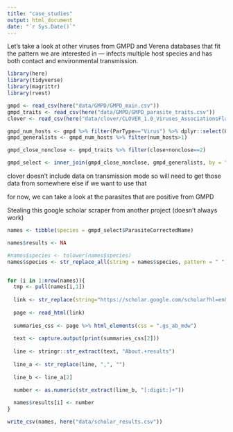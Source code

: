 ```yaml
---
title: "case_studies"
output: html_document
date: "`r Sys.Date()`"
---
```


Let's take a look at other viruses from GMPD and Verena databases that fit the pattern we are interested in — infects multiple host species and has both contact and environmental transmission.

```r
library(here)
library(tidyverse)
library(magrittr)
library(rvest)
```


```r
gmpd <- read_csv(here("data/GMPD/GMPD_main.csv"))
gmpd_traits <- read_csv(here("data/GMPD/GMPD_parasite_traits.csv"))
clover <- read_csv(here("data/clover/CLOVER_1.0_Viruses_AssociationsFlatFile.csv"))
```

```r
gmpd_num_hosts <- gmpd %>% filter(ParType=="Virus") %>% dplyr::select(HostCorrectedName, ParasiteCorrectedName) %>% distinct() %>% group_by(ParasiteCorrectedName) %>% summarize(num_hosts = n())
gmpd_generalists <- gmpd_num_hosts %>% filter(num_hosts>1)

gmpd_close_nonclose <- gmpd_traits %>% filter(close+nonclose==2)

gmpd_select <- inner_join(gmpd_close_nonclose, gmpd_generalists, by = "ParasiteCorrectedName")
```


clover doesn't include data on transmission mode so will need to get those data from somewhere else if we want to use that

for now, we can take a look at the parasites that are positive from GMPD

Stealing this google scholar scraper from another project (doesn't always work)
```r
names <- tibble(species = gmpd_select$ParasiteCorrectedName)

names$results <- NA

#names$species <- tolower(names$species) 
names$species <- str_replace_all(string = names$species, pattern = " ", replacement = "+")


for (i in 1:nrow(names)){
  tmp <- pull(names[i,1])
  
  link <- str_replace(string="https://scholar.google.com/scholar?hl=en&as_sdt=0%2C11&q=REPLACEME&btnG=", pattern="REPLACEME", replacement=tmp)
  
  page <- read_html(link)
  
  summaries_css <- page %>% html_elements(css = ".gs_ab_mdw")
  
  text <- capture.output(print(summaries_css[2]))
  
  line <- stringr::str_extract(text, "About.+results")
  
  line_a <- str_replace(line, ",", "")
  
  line_b <- line_a[2]
  
  number <- as.numeric(str_extract(line_b, "[:digit:]+"))

  names$results[i] <- number
}

write_csv(names, here("data/scholar_results.csv"))
```


